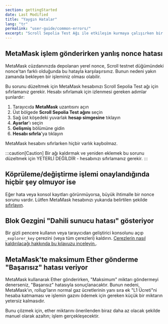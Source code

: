 ```yaml
---
section: gettingStarted
date: Last Modified
title: "Yaygın Hatalar"
lang: "tr"
permalink: "user-guide/common-errors/"
excerpt: "Scroll Sepolia Test Ağı ile etkileşim kurmaya çalışırken bir hata mı görüyorsunuz? İşte bazı yaygın yapılandırma hataları ve bunları hızlıca nasıl düzeltebileceğiniz hakkında bilgiler."
---
```


## MetaMask işlem gönderirken yanlış nonce hatası

MetaMask cüzdanınızda depolanan yerel nonce, Scroll testnet düğümündeki nonce'tan farklı olduğunda bu hatayla karşılaşırsınız. Bunun nedeni yakın zamanda bekleyen bir işleminiz olması olabilir.

Bu sorunu düzeltmek için MetaMask hesabınızı Scroll Sepolia Test ağı için sıfırlamanız gerekir. Hesabı sıfırlamak için izlenmesi gereken adımlar şunlardır:

1. Tarayıcıda **MetaMask** uzantısını açın
2. Üst bölgede **Scroll Sepolia Test ağını** seçin
3. Sağ üst köşedeki yuvarlak **hesap simgesine** tıklayın
4. **Ayarlar**'ı seçin
5. **Gelişmiş** bölümüne gidin
6. **Hesabı sıfırla**'ya tıklayın

MetaMask hesabını sıfırlarken hiçbir varlık kaybolmaz.

:::caution[Caution]
Bir ağı kaldırmak ve yeniden eklemek bu sorunu düzeltmek için YETERLİ DEĞİLDİR - hesabınızı sıfırlamanız gerekir.
:::

## Köprüleme/değiştirme işlemi onaylandığında hiçbir şey olmuyor ise

Eğer hata veya konsol kayıtları görünmüyorsa, büyük ihtimalle bir nonce sorunu vardır. Lütfen MetaMask hesabınızı yukarıda belirtilen şekilde [sıfırlayın](/tr/user-guide/common-errors).

## Blok Gezgini "Dahili sunucu hatası" gösteriyor

Bir gizli pencere kullanın veya tarayıcıdan geliştirici konsolunu açıp `_explorer_key` çerezini (veya tüm çerezleri) kaldırın. [Çerezlerin nasıl kaldırılacağı hakkında bu kılavuzu inceleyin.](https://www.contentstack.com/docs/developers/how-to-guides/clear-caches-and-cookies-in-different-browsers/).

## MetaMask'te maksimum Ether gönderme "Başarısız" hatası veriyor

MetaMask kullanarak Ether gönderirken, "Maksimum" miktarı göndermeyi denerseniz, "Başarısız" hatasıyla sonuçlanacaktır. Bunun nedeni, MetaMask'ın, rollup'ların normal gaz ücretlerinin yanı sıra ek "L1 Ücreti"ni hesaba katmaması ve işlemin gazını ödemek için gereken küçük bir miktarın yetersiz kalmasıdır.

Bunu çözmek için, ether miktarını önerilenden biraz daha az olacak şekilde manuel olarak azaltın; işlem gerçekleşecektir.
